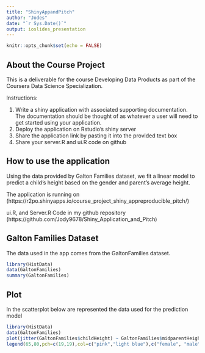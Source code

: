 ---
title: "ShinyAppandPitch"
author: "Jodes"
date: "`r Sys.Date()`"
output: ioslides_presentation
---

```{r setup, include=FALSE}
knitr::opts_chunk$set(echo = FALSE)
```

## About the Course Project

This is a deliverable for the course Developing Data Products as part of the Coursera Data Science Specialization.

Instructions:

1. Write a shiny application with associated supporting documentation. The documentation should be thought of as whatever a user will need to get started using your application.
2. Deploy the application on Rstudio's shiny server
3. Share the application link by pasting it into the provided text box
4. Share your server.R and ui.R code on github

## How to use the application

Using the data provided by Galton Families dataset, we fit a linear model to predict a child's height based on the gender and parent's average height.

The application is running on (https://r2po.shinyapps.io/course_project_shiny_appreproducible_pitch/)

ui.R, and Server.R Code in my github repository (https://github.com/Jody9678/Shiny_Application_and_Pitch)

## Galton Families Dataset

The data used in the app comes from the GaltonFamilies dataset. 

```{r summary}
library(HistData)
data(GaltonFamilies)
summary(GaltonFamilies)
```

## Plot
In the scatterplot below are represented the data used for the prediction model
```{r plot}
library(HistData)
data(GaltonFamilies)
plot(jitter(GaltonFamilies$childHeight) ~ GaltonFamilies$midparentHeight,xlab="Average Height of the Parents (in inches)",ylab="Height of the Child (in inches)",main="Scatterplot of Galton Family Data",pch=19,frame.plot=FALSE,col=ifelse(GaltonFamilies$gender=="female", "pink", "light blue"))
legend(65,80,pch=c(19,19),col=c("pink","light blue"),c("female", "male"),bty="o",cex=.8)
```
